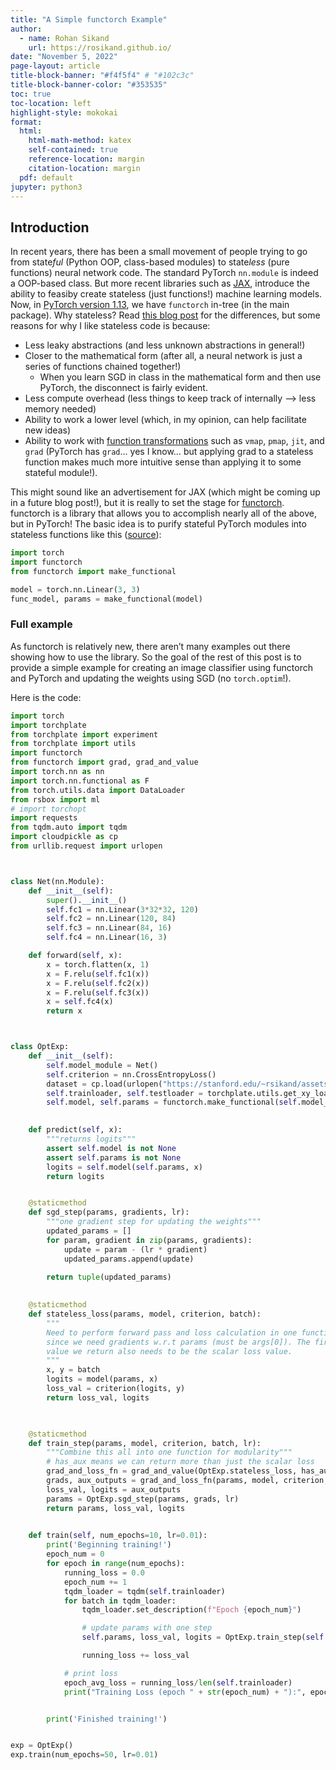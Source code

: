 ```yaml
---
title: "A Simple functorch Example"
author:
  - name: Rohan Sikand
    url: https://rosikand.github.io/
date: "November 5, 2022"
page-layout: article
title-block-banner: "#f4f5f4" # "#102c3c"
title-block-banner-color: "#353535"
toc: true
toc-location: left
highlight-style: mokokai
format: 
  html: 
    html-math-method: katex
    self-contained: true
    reference-location: margin
    citation-location: margin
  pdf: default
jupyter: python3
---
```



## Introduction 

In recent years, there has been a small movement of people trying to go from state*ful* (Python OOP, class-based modules) to state*less* (pure functions) neural network code. The standard PyTorch `nn.module` is indeed a OOP-based class. But more recent libraries such as [JAX](https://github.com/google/jax), introduce the ability to feasiby create stateless (just functions!) machine learning models. Now, in [PyTorch version 1.13](https://pytorch.org/blog/PyTorch-1.13-release/), we have `functorch` in-tree (in the main package). Why stateless? Read [this blog post](https://sjmielke.com/jax-purify.htm) for the differences, but some reasons for why I like stateless code is because: 


- Less leaky abstractions (and less unknown abstractions in general!) 
- Closer to the mathematical form (after all, a neural network is just a series of functions chained together!)
    - When you learn SGD in class in the mathematical form and then use PyTorch, the disconnect is fairly evident. 
- Less compute overhead (less things to keep track of internally --> less memory needed) 
- Ability to work a lower level (which, in my opinion, can help facilitate new ideas) 
- Ability to work with [function transformations](https://jax.readthedocs.io/en/latest/notebooks/quickstart.html) such as `vmap`, `pmap`, `jit`, and `grad` (PyTorch has `grad`... yes I know... but applying grad to a stateless function makes much more intuitive sense than applying it to some stateful module!). 


This might sound like an advertisement for JAX (which might be coming up in a future blog post!), but it is really to set the stage for [functorch](https://github.com/pytorch/functorch). functorch is a library that allows you to accomplish nearly all of the above, but in PyTorch! The basic idea is to purify stateful PyTorch modules into stateless functions like this ([source](https://github.com/pytorch/functorch#working-with-nn-modules-make_functional-and-friends)): 


```python
import torch
import functorch
from functorch import make_functional

model = torch.nn.Linear(3, 3)
func_model, params = make_functional(model)
```

### Full example 


As functorch is relatively new, there aren't many examples out there showing how to use the library. So the goal of the rest of this post is to provide a simple example for creating an image classifier using functorch and PyTorch and updating the weights using SGD (no `torch.optim`!). 

Here is the code: 

```python
import torch
import torchplate
from torchplate import experiment
from torchplate import utils
import functorch
from functorch import grad, grad_and_value
import torch.nn as nn
import torch.nn.functional as F
from torch.utils.data import DataLoader
from rsbox import ml
# import torchopt
import requests
from tqdm.auto import tqdm
import cloudpickle as cp
from urllib.request import urlopen



class Net(nn.Module):
    def __init__(self):
        super().__init__()
        self.fc1 = nn.Linear(3*32*32, 120)
        self.fc2 = nn.Linear(120, 84)
        self.fc3 = nn.Linear(84, 16)
        self.fc4 = nn.Linear(16, 3)

    def forward(self, x):
        x = torch.flatten(x, 1)
        x = F.relu(self.fc1(x))
        x = F.relu(self.fc2(x))
        x = F.relu(self.fc3(x))
        x = self.fc4(x)
        return x



class OptExp:
    def __init__(self): 
        self.model_module = Net()
        self.criterion = nn.CrossEntropyLoss()
        dataset = cp.load(urlopen("https://stanford.edu/~rsikand/assets/datasets/mini_cifar.pkl")) 
        self.trainloader, self.testloader = torchplate.utils.get_xy_loaders(dataset)
        self.model, self.params = functorch.make_functional(self.model_module)  # init network 
    

    def predict(self, x):
        """returns logits"""
        assert self.model is not None
        assert self.params is not None
        logits = self.model(self.params, x)
        return logits 


    @staticmethod
    def sgd_step(params, gradients, lr):
        """one gradient step for updating the weights"""
        updated_params = []
        for param, gradient in zip(params, gradients):
            update = param - (lr * gradient)
            updated_params.append(update)
        
        return tuple(updated_params)
    

    @staticmethod
    def stateless_loss(params, model, criterion, batch):
        """
        Need to perform forward pass and loss calculation in one function
        since we need gradients w.r.t params (must be args[0]). The first
        value we return also needs to be the scalar loss value.  
        """
        x, y = batch
        logits = model(params, x)
        loss_val = criterion(logits, y)
        return loss_val, logits
    


    @staticmethod
    def train_step(params, model, criterion, batch, lr):
        """Combine this all into one function for modularity"""
        # has_aux means we can return more than just the scalar loss 
        grad_and_loss_fn = grad_and_value(OptExp.stateless_loss, has_aux=True)  
        grads, aux_outputs = grad_and_loss_fn(params, model, criterion, batch)  # get the grads 
        loss_val, logits = aux_outputs
        params = OptExp.sgd_step(params, grads, lr) 
        return params, loss_val, logits

    
    def train(self, num_epochs=10, lr=0.01):
        print('Beginning training!')
        epoch_num = 0
        for epoch in range(num_epochs):
            running_loss = 0.0
            epoch_num += 1
            tqdm_loader = tqdm(self.trainloader)
            for batch in tqdm_loader:
                tqdm_loader.set_description(f"Epoch {epoch_num}")

                # update params with one step 
                self.params, loss_val, logits = OptExp.train_step(self.params, self.model, self.criterion, batch, lr)

                running_loss += loss_val

            # print loss
            epoch_avg_loss = running_loss/len(self.trainloader)
            print("Training Loss (epoch " + str(epoch_num) + "):", epoch_avg_loss)


        print('Finished training!')


exp = OptExp()
exp.train(num_epochs=50, lr=0.01)
```
